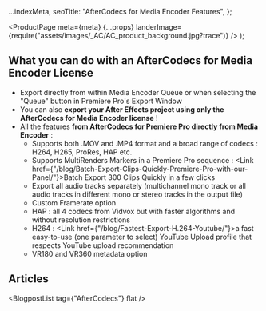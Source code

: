 
  ...indexMeta,
  seoTitle: "AfterCodecs for Media Encoder Features",
};

  <ProductPage
    meta={meta}
    {...props}
    landerImage={require("assets/images/_AC/AC_product_background.jpg?trace")}
  />
);

<H2>What you can do with an AfterCodecs for Media Encoder License</H2>

* Export directly from within Media Encoder Queue or when selecting the "Queue" button in Premiere Pro's Export Window
* You can also **export your After Effects project using only the AfterCodecs for Media Encoder license** !
* All the features **from AfterCodecs for Premiere Pro directly from Media Encoder** :
  * Supports both .MOV and .MP4 format and a broad range of codecs : H264, H265, ProRes, HAP etc.
  * Supports MultiRenders Markers in a Premiere Pro sequence : <Link href={"/blog/Batch-Export-Clips-Quickly-Premiere-Pro-with-our-Panel/"}>Batch Export 300 Clips Quickly in a few clicks</Link>
  * Export all audio tracks separately (multichannel mono track or all audio tracks in different mono or stereo tracks in the output file)
  * <Link href={"/blog/How-to-Export-Custom-Framerates-PPro-AME/"}>Custom Framerate option</Link>
  * <Link href={"/blog/Best-Way-Export-Hap-Premiere-Pro-Media-Encoder-High-Quality/"}>HAP : all 4 codecs from Vidvox but with faster algorithms and without resolution restrictions</Link>
  * H264 : <Link href={"/blog/Fastest-Export-H.264-Youtube/"}>a fast easy-to-use (one parameter to select) YouTube Upload profile that respects YouTube upload recommendation</Link>
  * VR180 and VR360 metadata option


<H2 centered id="Articles" underline={meta.mainColor}>Articles</H2>

<BlogpostList tag={"AfterCodecs"} flat />


